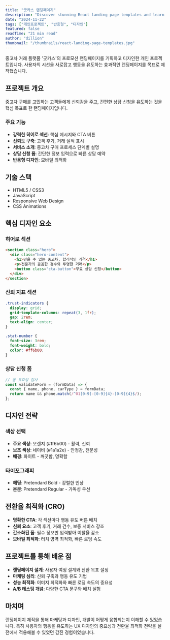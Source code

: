 ```yaml
---
title: "굿카스 랜딩페이지"
description: "Discover stunning React landing page templates and learn the design principles that make them convert visitors into customers."
date: "2024-11-22"
tags: ["개인프로젝트", "반응형", "디자인"]
featured: false
readTime: "21 min read"
author: "dillion"
thumbnail: "/thumbnails/react-landing-page-templates.jpg"
---
```


중고차 거래 플랫폼 '굿카스'의 프로모션 랜딩페이지를 기획하고 디자인한 개인 프로젝트입니다. 사용자의 시선을 사로잡고 행동을 유도하는 효과적인 랜딩페이지를 목표로 제작했습니다.

<ImageViewer
  src="https://images.unsplash.com/photo-1551650975-87deedd944c3?w=900&auto=format&fit=crop&q=60"
  alt="Landing Page Design"
  caption="Modern landing page showcasing clean design and clear call-to-action"
/>

## 프로젝트 개요

중고차 구매를 고민하는 고객들에게 신뢰감을 주고, 간편한 상담 신청을 유도하는 것을 핵심 목표로 한 랜딩페이지입니다.

### 주요 기능

- **강력한 히어로 섹션**: 핵심 메시지와 CTA 버튼
- **신뢰도 구축**: 고객 후기, 거래 실적 표시
- **서비스 소개**: 중고차 구매 프로세스 단계별 설명
- **상담 신청 폼**: 간단한 정보 입력으로 빠른 상담 예약
- **반응형 디자인**: 모바일 최적화

## 기술 스택

- HTML5 / CSS3
- JavaScript
- Responsive Web Design
- CSS Animations

## 핵심 디자인 요소

### 히어로 섹션

```html
<section class="hero">
  <div class="hero-content">
    <h1>믿을 수 있는 중고차, 합리적인 가격</h1>
    <p>전문가의 꼼꼼한 검수와 투명한 거래</p>
    <button class="cta-button">무료 상담 신청</button>
  </div>
</section>
```

### 신뢰 지표 섹션

```css
.trust-indicators {
  display: grid;
  grid-template-columns: repeat(3, 1fr);
  gap: 2rem;
  text-align: center;
}

.stat-number {
  font-size: 3rem;
  font-weight: bold;
  color: #ff6b00;
}
```

### 상담 신청 폼

```javascript
// 폼 유효성 검사
const validateForm = (formData) => {
  const { name, phone, carType } = formData;
  return name && phone.match(/^01[0-9]-[0-9]{4}-[0-9]{4}$/);
};
```

## 디자인 전략

### 색상 선택

- **주요 색상**: 오렌지 (#ff6b00) - 활력, 신뢰
- **보조 색상**: 네이비 (#1a1a2e) - 안정감, 전문성
- **배경**: 화이트 - 깨끗함, 명확함

### 타이포그래피

- **헤딩**: Pretendard Bold - 강렬한 인상
- **본문**: Pretendard Regular - 가독성 우선

## 전환율 최적화 (CRO)

- **명확한 CTA**: 각 섹션마다 행동 유도 버튼 배치
- **신뢰 요소**: 고객 후기, 거래 건수, 보증 서비스 강조
- **간소화된 폼**: 필수 정보만 입력받아 이탈율 감소
- **모바일 최적화**: 터치 영역 최적화, 빠른 로딩 속도

## 프로젝트를 통해 배운 점

- **랜딩페이지 설계**: 사용자 여정 설계와 전환 목표 설정
- **마케팅 심리**: 신뢰 구축과 행동 유도 기법
- **성능 최적화**: 이미지 최적화와 빠른 로딩 속도의 중요성
- **A/B 테스팅 개념**: 다양한 CTA 문구와 배치 실험

## 마치며

랜딩페이지 제작을 통해 마케팅과 디자인, 개발이 어떻게 융합되는지 이해할 수 있었습니다. 특히 사용자의 행동을 유도하는 UX 디자인의 중요성과 전환율 최적화 전략을 실전에서 적용해볼 수 있었던 값진 경험이었습니다.
